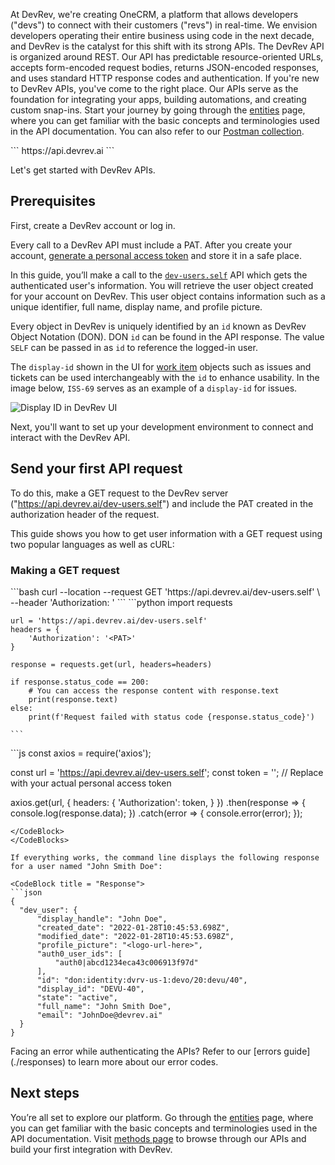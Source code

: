 At DevRev, we're creating OneCRM, a platform that allows developers ("devs") to connect with their customers ("revs") in real-time. We envision developers operating their entire business using code in the next decade, and DevRev is the catalyst for this shift with its strong APIs.
The DevRev API is organized around REST. Our API has predictable resource-oriented URLs, accepts form-encoded request bodies, returns JSON-encoded responses, and uses standard HTTP response codes and authentication.
If you're new to DevRev APIs, you've come to the right place. Our APIs serve as the foundation for integrating your apps, building automations, and creating custom snap-ins. Start your journey by going through the [entities](./entities) page, where you can get familiar with the basic concepts and terminologies used in the API documentation. 
You can also refer to our [Postman collection](https://postman.devrev.ai/).

  <CodeBlock title = "Base URL">
  ```
  https://api.devrev.ai
  ```
  </CodeBlock>

Let's get started with DevRev APIs.

## Prerequisites

First, create a DevRev account or log in.

Every call to a DevRev API must include a PAT. After you create your account, [generate a personal access token](./auth) and store it in a safe place. 

In this guide, you’ll make a call to the [`dev-users.self`](https://docs.devrev.ai/api#/operations/dev-users-self) API which gets the authenticated user's information. You will retrieve the user object created for your account on DevRev. This user object contains information such as a unique identifier, full name, display name, and profile picture.

Every object in DevRev is uniquely identified by an `id` known as DevRev Object Notation (DON). DON `id` can be found in the API response. 
The value `SELF` can be passed in as `id` to reference the logged-in user.

The `display-id` shown in the UI for [work item](https://docs.devrev.ai/product/core#work) objects such as issues and tickets can be used interchangeably with the `id` to enhance usability. In the image below, `ISS-69` serves as an example of a `display-id` for issues.

![Display ID in DevRev UI](https://user-images.githubusercontent.com/86735914/230507371-27eadf22-c866-4e06-aa93-6aeda2ed82f7.png "Display ID in DevRev UI")

Next, you'll want to set up your development environment to connect and interact with the DevRev API.

## Send your first API request

To do this, make a GET request to the DevRev server ("https://api.devrev.ai/dev-users.self") and include the PAT created in the authorization header of the request. 

This guide shows you how to get user information with a GET request using two popular languages as well as cURL:

### Making a GET request 

<CodeBlocks>
  <CodeBlock title = "cURL">
    ```bash
    curl --location --request GET 'https://api.devrev.ai/dev-users.self' \
    --header 'Authorization: <PAT>'
    ```
  </CodeBlock>
  <CodeBlock title = "Python">
    ```python
    import requests

    url = 'https://api.devrev.ai/dev-users.self'
    headers = {
        'Authorization': '<PAT>'
    }

    response = requests.get(url, headers=headers)

    if response.status_code == 200:
        # You can access the response content with response.text
        print(response.text)
    else:
        print(f'Request failed with status code {response.status_code}')

    ```
  </CodeBlock>
  <CodeBlock title = "Node JS">
  ```js
  const axios = require('axios');

const url = 'https://api.devrev.ai/dev-users.self';
const token = '<PAT>'; // Replace <PAT> with your actual personal access token

axios.get(url, {
  headers: {
    'Authorization': token,
  }
})
  .then(response => {
    console.log(response.data);
  })
  .catch(error => {
    console.error(error);
  });
  ```
  </CodeBlock>
</CodeBlocks>

If everything works, the command line displays the following response for a user named "John Smith Doe":

<CodeBlock title = "Response">
```json
{
    "dev_user": {
        "display_handle": "John Doe",
        "created_date": "2022-01-28T10:45:53.698Z",
        "modified_date": "2022-01-28T10:45:53.698Z",
        "profile_picture": "<logo-url-here>",
        "auth0_user_ids": [
            "auth0|abcd1234eca43c006913f97d"
        ],
        "id": "don:identity:dvrv-us-1:devo/20:devu/40",
        "display_id": "DEVU-40",
        "state": "active",
        "full_name": "John Smith Doe",
        "email": "JohnDoe@devrev.ai"
    }
}
```
</CodeBlock>

<Callout intent="info">
Facing an error while authenticating the APIs? Refer to our [errors guide](./responses) to learn more about our error codes.
</Callout>

## Next steps

You’re all set to explore our platform. Go through the [entities](./entities) page, where you can get familiar with the basic concepts and terminologies used in the API documentation. Visit [methods page](https://devrev.ai/docs/apis/methods) to browse through our APIs and build your first integration with DevRev.